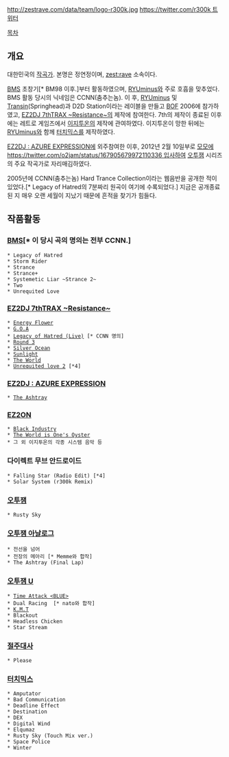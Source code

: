http://zestrave.com/data/team/logo-r300k.jpg
[[https://twitter.com/r300k 트위터]]

[[목차]]
== 개요 ==
대한민국의 [[작곡가]]. 본명은 정연정이며, [[zest:rave]] 소속이다.

[[BMS]] 초창기[* BM98 이후.]부터 활동하였으며, [[RYUminus]]와 주로 호흡을 맞추었다. BMS 활동 당시의 닉네임은 CCNN(춤추는놈).
이 후, [[RYUminus]] 및 [[Transin]](Springhead)과 D2D Station이라는 레이블을 만들고 [[BOF]] 2006에 참가하였고, [[EZ2DJ 7thTRAX ~Resistance~]]의 제작에 참여한다. 7th의 제작이 종료된 이후에는 레트로 게임즈에서 [[EZ2ON/초기 서비스|이지투온]]의 제작에 관여하였다. 이지투온이 망한 뒤에는 [[RYUminus]]와 함께 [[터치믹스]]를 제작하였다.

[[EZ2DJ : AZURE EXPRESSION]]에 외주참여한 이후, 2012년 2월 10일부로 [[모모(게임 제작사)|모모]]에 [[https://twitter.com/o2jam/status/167905679972110336 입사]]하여 [[오투잼]] 시리즈의 주요 작곡가로 자리매김하였다.

2005년에 CCNN(춤추는놈) Hard Trance Collection이라는 웹음반을 공개한 적이 있었다.[* Legacy of Hatred의 7분짜리 원곡이 여기에 수록되었다.] 지금은 공개종료된 지 매우 오랜 세월이 지났기 때문에 흔적을 찾기가 힘들다.

== 작품활동 ==
=== [[BMS]][* 이 당시 곡의 명의는 전부 CCNN.] ===
 * Legacy of Hatred
 * Storm Rider
 * Strance
 * Strance+
 * Systemetic Liar ~Strance 2~
 * Two
 * Unrequited Love

=== [[EZ2DJ 7thTRAX ~Resistance~]] ===
 * [[Energy Flower]]
 * [[G.O.A]]
 * [[Legacy of Hatred|Legacy of Hatred (Live)]] [* CCNN 명의]
 * [[Round 3]]
 * [[Silver Ocean]]
 * [[Sunlight]]
 * [[The World]]
 * [[Unrequited love 2]] [*4]
=== [[EZ2DJ : AZURE EXPRESSION]] ===
 * [[The Ashtray]]
=== [[EZ2ON/초기 서비스|EZ2ON]] ===
 * [[Black Industry]]
 * [[The World is One's Oyster]]
 * 그 외 이지투온의 각종 시스템 음악 등
=== 다이렉트 무브 안드로이드 ===
 * Falling Star (Radio Edit) [*4]
 * Solar System (r300k Remix)
=== [[오투잼]] ===
 * Rusty Sky
=== [[오투잼 아날로그]] ===
 * 전선을 넘어
 * 전장의 메아리 [* Memme와 합작]
 * The Ashtray (Final Lap)
=== [[오투잼 U]] ===
 * [[Time Attack <BLUE>]]
 * Dual Racing <RED vs BLUE> [* nato와 합작]
 * [[K.M.T]]
 * Blackout
 * Headless Chicken
 * Star Stream
=== [[절주대사]] ===
 * Please
=== [[터치믹스]] ===
 * Amputator
 * Bad Communication
 * Deadline Effect
 * Destination
 * DEX
 * Digital Wind
 * Elqumaz
 * Rusty Sky (Touch Mix ver.)
 * Space Police
 * Winter
